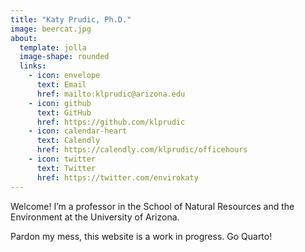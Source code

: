 ```yaml
---
title: "Katy Prudic, Ph.D."
image: beercat.jpg
about: 
  template: jolla
  image-shape: rounded
  links: 
    - icon: envelope
      text: Email
      href: mailto:klprudic@arizona.edu
    - icon: github
      text: GitHub
      href: https://github.com/klprudic
    - icon: calendar-heart
      text: Calendly
      href: https://calendly.com/klprudic/officehours
    - icon: twitter
      text: Twitter
      href: https://twitter.com/envirokaty
---
```


Welcome! I'm a professor in the School of Natural Resources and the Environment
at the University of Arizona.

Pardon my mess, this website is a work in progress. Go Quarto!